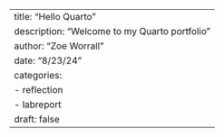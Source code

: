 ---
title: "Hello Quarto"
description: "Welcome to my Quarto portfolio"
author: "Zoe Worrall"
date: "8/23/24"
categories:
  - reflection
  - labreport
draft: false
---
